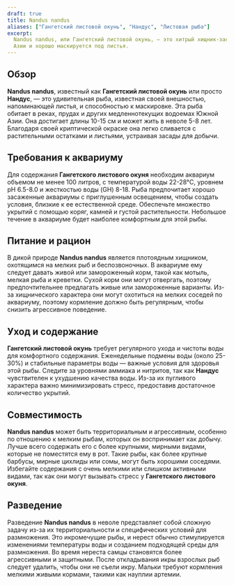 ```yaml
---
draft: true
title: Nandus nandus
aliases: ["Гангетский листовой окунь", "Нандус", "Листовая рыба"]
excerpt:
  Nandus nandus, или Гангетский листовой окунь, — это хитрый хищник-засадчик, который обитает в реках и прудах Южной
  Азии и хорошо маскируется под листья.
---
```


## Обзор

**Nandus nandus**, известный как **Гангетский листовой окунь** или просто **Нандус**, — это удивительная рыба, известная
своей внешностью, напоминающей листья, и способностью к маскировке. Эта рыба обитает в реках, прудах и других
медленнотекущих водоемах Южной Азии. Она достигает длины 10-15 см и может жить в неволе 5-8 лет. Благодаря своей
криптической окраске она легко сливается с растительными остатками и листьями, устраивая засады для добычи.

## Требования к аквариуму

Для содержания **Гангетского листового окуня** необходим аквариум объемом не менее 100 литров, с температурой воды
22-28°C, уровнем pH 6.5-8.0 и жесткостью воды (GH) 8-18. Рыба предпочитает хорошо засаженные аквариумы с приглушенным
освещением, чтобы создать условия, близкие к ее естественной среде. Обеспечьте множество укрытий с помощью коряг, камней
и густой растительности. Небольшое течение в аквариуме будет наиболее комфортным для этой рыбы.

## Питание и рацион

В дикой природе **Nandus nandus** является плотоядным хищником, охотящимся на мелких рыб и беспозвоночных. В аквариуме
ему следует давать живой или замороженный корм, такой как мотыль, мелкая рыба и креветки. Сухой корм они могут
отвергать, поэтому предпочтительнее предлагать живые или замороженные варианты. Из-за хищнического характера они могут
охотиться на мелких соседей по аквариуму, поэтому кормление должно быть регулярным, чтобы снизить агрессивное поведение.

## Уход и содержание

**Гангетский листовой окунь** требует регулярного ухода и чистоты воды для комфортного содержания. Еженедельные подмены
воды (около 25-30%) и стабильные параметры воды — важные условия для здоровья этой рыбы. Следите за уровнями аммиака и
нитритов, так как **Нандус** чувствителен к ухудшению качества воды. Из-за их пугливого характера важно минимизировать
стресс, предоставив достаточное количество укрытий.

## Совместимость

**Nandus nandus** может быть территориальным и агрессивным, особенно по отношению к мелким рыбам, которых он
воспринимает как добычу. Лучше всего содержать его с более крупными, мирными видами, которые не поместятся ему в рот.
Такие рыбы, как более крупные барбусы, мирные цихлиды или сомы, могут быть хорошими соседями. Избегайте содержания с
очень мелкими или слишком активными видами, так как они могут вызывать стресс у **Гангетского листового окуня**.

## Разведение

Разведение **Nandus nandus** в неволе представляет собой сложную задачу из-за их территориальности и специфических
условий для размножения. Это икромечущие рыбы, и нерест обычно стимулируется изменениями температуры воды и созданием
подходящей среды для размножения. Во время нереста самцы становятся более агрессивными и защитными. После откладывания
икры взрослых рыб следует удалить, чтобы они не съели икру. Мальки требуют кормления мелкими живыми кормами, такими как
науплии артемии.
